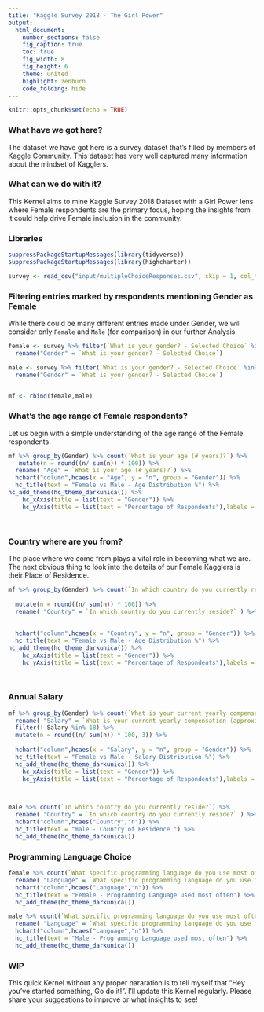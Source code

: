 ```yaml
---
title: "Kaggle Survey 2018 - The Girl Power"
output:
  html_document:
    number_sections: false
    fig_caption: true
    toc: true
    fig_width: 8
    fig_height: 6
    theme: united
    highlight: zenburn
    code_folding: hide
---
```


```r
knitr::opts_chunk$set(echo = TRUE)
```


### What have we got here?

The dataset we have got here is a survey dataset that's filled by members of Kaggle Community. This dataset has very well captured many information about the mindset of Kagglers. 


### What can we do with it?


This Kernel aims to mine Kaggle Survey 2018 Dataset with a Girl Power lens where Female respondents are the primary focus, hoping the insights from it could help drive Female inclusion in the community. 


### Libraries

```r
suppressPackageStartupMessages(library(tidyverse)) 
suppressPackageStartupMessages(library(highcharter))
```


```r
survey <- read_csv("input/multipleChoiceResponses.csv", skip = 1, col_types = cols())
```

### Filtering  entries marked by respondents mentioning Gender as Female 

While there could be many different entries made under Gender, we will consider only `Female` and `Male` (for comparison) in our further Analysis. 

```r
female <- survey %>% filter(`What is your gender? - Selected Choice` %in% "Female") %>% 
  rename("Gender" = `What is your gender? - Selected Choice`)

male <- survey %>% filter(`What is your gender? - Selected Choice` %in% "Male") %>% 
  rename("Gender" = `What is your gender? - Selected Choice`)


mf <- rbind(female,male)
```


### What's the age range of Female respondents?

Let us begin with a simple understanding of the age range of the Female respondents. 

```r
mf %>% group_by(Gender) %>% count(`What is your age (# years)?`) %>% 
   mutate(n = round((n/ sum(n)) * 100)) %>% 
  rename( "Age" = `What is your age (# years)?`) %>% 
  hchart("column",hcaes(x = "Age", y = "n", group = "Gender")) %>% 
  hc_title(text = "Female vs Male - Age Distribution %") %>% 
hc_add_theme(hc_theme_darkunica()) %>% 
    hc_xAxis(title = list(text = "Gender")) %>% 
    hc_yAxis(title = list(text = "Percentage of Respondents"),labels = list(format = "{value}%"))

  
```



### Country where are you from?

The place where we come from plays a vital role in becoming what we are. The next obvious thing to look into the details of our Female Kagglers is their Place of Residence. 

```r
mf %>% group_by(Gender) %>% count(`In which country do you currently reside?`) %>%
  
  mutate(n = round((n/ sum(n)) * 100)) %>% 
  rename( "Country" = `In which country do you currently reside?` ) %>% 
   
  
  hchart("column",hcaes(x = "Country", y = "n", group = "Gender")) %>% 
  hc_title(text = "Female vs Male - Age Distribution %") %>% 
hc_add_theme(hc_theme_darkunica()) %>% 
    hc_xAxis(title = list(text = "Gender")) %>% 
    hc_yAxis(title = list(text = "Percentage of Respondents"),labels = list(format = "{value}%"))

  
```
 


### Annual Salary


```r


mf %>% group_by(Gender) %>% count(`What is your current yearly compensation (approximate $USD)?`) %>%
  rename( "Salary" = `What is your current yearly compensation (approximate $USD)?` ) %>% 
  filter(! Salary %in% 18) %>% 
  mutate(n = round((n/ sum(n)) * 100, 3)) %>% 
  
  hchart("column",hcaes(x = "Salary", y = "n", group = "Gender")) %>% 
  hc_title(text = "Female vs Male - Salary Distribution %") %>% 
  hc_add_theme(hc_theme_darkunica()) %>% 
    hc_xAxis(title = list(text = "Gender")) %>% 
    hc_yAxis(title = list(text = "Percentage of Respondents"),labels = list(format = "{value}%"))

 
```


```r
male %>% count(`In which country do you currently reside?`) %>%
  rename( "Country" = `In which country do you currently reside?` ) %>% 
  hchart("column",hcaes("Country","n")) %>% 
  hc_title(text = "male - Country of Residence ") %>% 
  hc_add_theme(hc_theme_darkunica()) 
```




### Programming Language Choice

```r

female %>% count(`What specific programming language do you use most often? - Selected Choice`) %>%
  rename( "Language" = `What specific programming language do you use most often? - Selected Choice`) %>% 
  hchart("column",hcaes("Language","n")) %>% 
  hc_title(text = "Female - Programming Language used most often") %>% 
  hc_add_theme(hc_theme_darkunica())

```

```r

male %>% count(`What specific programming language do you use most often? - Selected Choice`) %>%
  rename( "Language" = `What specific programming language do you use most often? - Selected Choice`) %>% 
  hchart("column",hcaes("Language","n")) %>% 
  hc_title(text = "Male - Programming Language used most often") %>% 
  hc_add_theme(hc_theme_darkunica()) 

```




### WIP

This quick Kernel without any proper nararation is to tell myself that "Hey you've started something, Go do it!". I'll update this Kernel regularly. Please share your suggestions to improve or what insights to see!